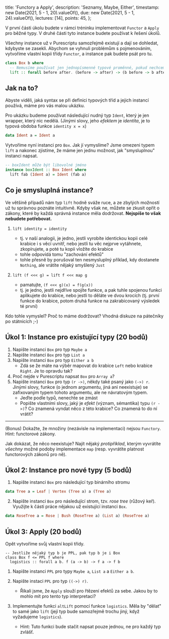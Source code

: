   title: 'Functory a Apply',
  description: 'Seznamy, Maybe, Either',
  timestamp: new Date(2021, 5 - 1, 20).valueOf(),
  due: new Date(2021, 5 - 1, 24).valueOf(),
  lectures: [14],
  points: 45,
};

V první části úkolu budete v rámci tréninku implementovat `Functor` a `Apply` pro běžné typy. V druhé části tyto instance budete používat k řešení úkolů.

Všechny instance už v Purescriptu samozřejmě existují a dají se dohledat, kdybyste se zasekli. Abychom se vyhnuli problémům s pojmenováním, vytvoříme vlastní kopii třídy `Functor`, a instance pak budete psát pro tu.

```hs
class Box b where
  -- Nemusíme používat jen jednopísmenné typové proměnné, pokud nechceme
  lift :: forall before after. (before -> after) -> (b before -> b after)
```

## Jak na to?

Abyste viděli, jaká syntax se při definici typových tříd a jejich instancí používá, máme pro vás malou ukázku.

Pro ukázku budeme používat následující nudný typ `Ident`, který je jen wrapper, který nic nedělá. (Jinými slovy, jeho _efektem_ je _identita_, je to typová obdoba funkce `identity x = x`)

```hs
data Ident a = Ident a
```

Vytvoříme nyní instanci pro `Box`. Jak jí vymyslíme? Jsme omezeni typem `lift` a nakonec zjistíme, že máme jen jednu možnost, jak "smysluplnou" instanci napsat.

```hs
-- boxIdent může být libovolné jméno
instance boxIdent :: Box Ident where
  lift fab (Ident a) = Ident (fab a)
```

## Co je smysluplná instance?

Ve většině případů nám typ `lift` hodně sváže ruce, a ze zbylých možností už tu správnou poznáte intuitivně. Kdyby však ne, můžete se zkusit opřít o zákony, které by každá správná instance měla dodržovat. **Nejspíše to však nebudete potřebovat.**

1.  `lift identity = identity`

    - tj. v naší analogii, je jedno, jestli vyrobíte identickou kopii celé krabice i s věcí uvnitř, nebo jestli tu věc nejprve vytáhnete, zkopírujete, a poté tu kopii vložíte do krabice
    - tohle odpovídá tomu "zachování efektů"
    - tohle přesně by porušoval ten nesmysluplný příklad, kdy dostanete `Nothing`, ale vrátíte nějaký smyšlený `Just`

2.  `lift (f <<< g) = lift f <<< map g`
    - pamatujte, `(f <<< g)(x) = f(g(x))`
    - tj. je jedno, jestli nejdříve spojíte funkce, a pak tuhle spojenou funkci aplikujete do krabice, nebo jestli to děláte ve dvou krocích (tj. první funkce do krabice, potom druhá funkce na zakrabicovaný výsledek té první)

Kdo tohle vymyslel? Proč to máme dodržovat? Vhodná diskuze na pátečníky po státnicích ;-)

## Úkol 1: Instance pro existující typy (20 bodů)

1. Napište instanci `Box` pro typ `Maybe a`
2. Napište instanci `Box` pro typ `List a`
3. Napište instanci `Box` pro typ `Either a b`
   - Zdá se že máte na výběr mapovat do krabice `Left` nebo krabice `Right`. Je to opravdu tak?
4. Proč nejde v Purescriptu napsat `Box` pro `Array a`?
5. Napište instanci `Box` pro typ `(r ->)`, někdy také psaný jako `(->) r`. Jinými slovy, funkce (o jednom argumentu, jiná ani neexistuje) se zafixovaným typem tohoto argumentu, ale ne návratovým typem.
   - Jeďte podle typů, nenechte se zmást
   - Popište vlastními slovy, jaký je _efekt_ (význam, sémantika) typu `(r ->)`? Co znamená vyndat něco z této krabice? Co znamená to do ní vrátit?

---

(Bonus) Dokažte, že množiny (nezávisle na implementaci) nejsou `Functory`. Hint: functorové zákony.

Jak dokázat, že něco neexistuje? Najít nějaký _protipříklad_, kterým vyvrátíte _všechny_ možné podoby implementace `map` (resp. vyvrátíte platnost functorových zákonů pro ně).

## Úkol 2: Instance pro nové typy (5 bodů)

1. Napište instanci `Box` pro následující typ binárního stromu

```hs
data Tree a = Leaf | Vertex (Tree a) a (Tree a)
```

2. Napište instanci `Box` pro následující strom, tzv. _rose tree_ (růžový keř). Využijte k části práce nějakou už existující instanci `Box`.

```hs
data RoseTree a = Rose | Bush (RoseTree a) (List a) (RoseTree a)
```

## Úkol 3: Apply (20 bodů)

Opět vytvoříme svůj vlastní kopii třídy.

```
-- Jestliže nějaký typ b je PPL, pak typ b je i Box
class Box f <= PPL f where
  logistics :: forall a b. f (a -> b) -> f a -> f b
```

1. Napište instanci `PPL` pro typy `Maybe a`, `List a` a `Either a b`.
2. Napište instaci `PPL` pro typ `((->) r)`.

   - Říkali jsme, že `Apply` slouží pro řtězení efektů za sebe. Jakou by to mohlo mít pro tento typ interpretaci?

3. Implementujte funkci `altLift` pomocí funkce `logistics`. Měla by "dělat" to samé jako `lift` (její typ bude samozřejmě trochu jiný, když vyžadujeme `logistics`).
   - Hint: Tuto funkci bude stačit napsat pouze jednou, ne pro každý typ zvlášť.
